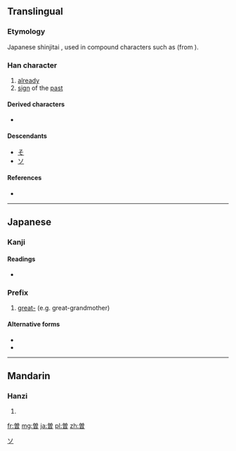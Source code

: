 {{also|曾}}
==Translingual==

===Etymology===
Japanese shinjitai {{Han simp|曾}}, used in compound characters such as {{lang|ja|[[増]]}} (from {{Hani|増}}).

===Han character===
{{Han char|rn=72|rad=日|as=07|sn=11|four=|canj=金田日 (CWA), X金田日 (XCWA)}}

# [[already]]
# [[sign]] of the [[past]]

====Derived characters====
* {{lang|ja|[[僧]] [[憎]] [[増]] [[層]] [[噌]]}} {{qualifier|Japanese shinjitai}}

====Descendants====
* [[そ]]
* [[ソ]]

====References====
* {{Han ref|kx=0503.021|hdz=21514.061|uh=66FD|ud=26365}}

----

==Japanese==

===Kanji===
{{ja-kanji|grade=c|rs=日07}}

====Readings====
* {{ja-readings|on=[[ぞ]] (zo), [[そう]] (sō), [[そ]] (so)|kun=[[かって]] (katte), [[すなわち]] (sunawachi)}}

===Prefix===
{{ja-pos|そう|prefix}}

# [[great-]] (e.g. great-grandmother)

====Alternative forms====
* {{l|ja|ひい}}
* {{l|ja|ひ}}

[[Category:Han characters from which katakana were derived|ソ]]
----

==Mandarin==

===Hanzi===
{{cmn-hanzi|pin=[[cēng]] ([[ceng1]]), [[zēng]] ([[zeng1]])|wg=ts'eng<sup>1</sup>, tseng<sup>1</sup>}}

# {{defn|lang=cmn|sort=日07}}

[[fr:曽]]
[[mg:曽]]
[[ja:曽]]
[[pl:曽]]
[[zh:曽]]